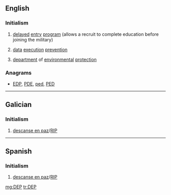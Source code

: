 {{also|dep|đẹp|dép}}
==English==

===Initialism===
{{rfc-header|Initialism}}
{{en-initialism}}

# {{label|en|US|military}} [[delayed]] [[entry]] [[program]] (allows a recruit to complete education before joining the military)
# {{label|en|computing}} [[data]] [[execution]] [[prevention]]
# [[department]] of [[environmental]] [[protection]]

===Anagrams===
* [[EDP#English|EDP]], [[PDE#English|PDE]], [[ped#English|ped]], [[PED#English|PED]]

----

==Galician==

===Initialism===
{{rfc-header|Initialism}}
{{head|gl|initialism}}

# [[descanse en paz]]/[[RIP]]

----

==Spanish==

===Initialism===
{{rfc-header|Initialism}}
{{head|es|initialism}}

# [[descanse en paz]]/[[RIP]]

[[mg:DEP]]
[[tr:DEP]]